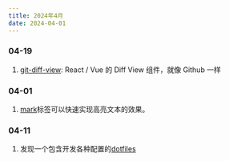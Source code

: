 ```yaml
---
title: 2024年4月
date: 2024-04-01
---
```


### 04-19

1. [git-diff-view](https://github.com/MrWangJustToDo/git-diff-view): React / Vue 的 Diff View 组件，就像 Github 一样

### 04-01

1. [mark](https://developer.mozilla.org/zh-CN/docs/Web/HTML/Element/mark)标签可以快速实现高亮文本的效果。

### 04-11

1. 发现一个包含开发各种配置的[dotfiles](https://github.com/smithbm2316/dotfiles)